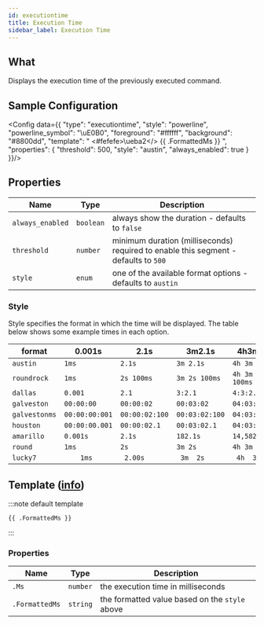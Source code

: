 ```yaml
---
id: executiontime
title: Execution Time
sidebar_label: Execution Time
---
```


## What

Displays the execution time of the previously executed command.

## Sample Configuration


<Config data={{
  "type": "executiontime",
  "style": "powerline",
  "powerline_symbol": "\uE0B0",
  "foreground": "#ffffff",
  "background": "#8800dd",
  "template": " <#fefefe>\ueba2</> {{ .FormattedMs }} ",
  "properties": {
    "threshold": 500,
    "style": "austin",
    "always_enabled": true
  }
}}/>

## Properties

| Name             | Type      | Description                                                                         |
| ---------------- | --------- | ----------------------------------------------------------------------------------- |
| `always_enabled` | `boolean` | always show the duration - defaults to `false`                                      |
| `threshold`      | `number`  | minimum duration (milliseconds) required to enable this segment - defaults to `500` |
| `style`          | `enum`    | one of the available format options - defaults to `austin`                          |

### Style

Style specifies the format in which the time will be displayed. The table below shows some example times in each option.

| format        | 0.001s         | 2.1s           | 3m2.1s         | 4h3m2.1s         |
| ------------- | -------------- | -------------- | -------------- | ---------------- |
| `austin`      | `1ms`          | `2.1s`         | `3m 2.1s`      | `4h 3m 2.1s`     |
| `roundrock`   | `1ms`          | `2s 100ms`     | `3m 2s 100ms`  | `4h 3m 2s 100ms` |
| `dallas`      | `0.001`        | `2.1`          | `3:2.1`        | `4:3:2.1`        |
| `galveston`   | `00:00:00`     | `00:00:02`     | `00:03:02`     | `04:03:02`       |
| `galvestonms` | `00:00:00:001` | `00:00:02:100` | `00:03:02:100` | `04:03:02:100`   |
| `houston`     | `00:00:00.001` | `00:00:02.1`   | `00:03:02.1`   | `04:03:02.1`     |
| `amarillo`    | `0.001s`       | `2.1s`         | `182.1s`       | `14,582.1s`      |
| `round`       | `1ms`          | `2s`           | `3m 2s`        | `4h 3m`          |
| `lucky7`      | `    1ms`      | ` 2.00s `      | ` 3m  2s`      | ` 4h  3m`        |

## Template ([info][templates])

:::note default template

```template
{{ .FormattedMs }}
```

:::

### Properties

| Name           | Type     | Description                                    |
| -------------- | -------- | ---------------------------------------------- |
| `.Ms`          | `number` | the execution time in milliseconds             |
| `.FormattedMs` | `string` | the formatted value based on the `style` above |

[templates]: /docs/configuration/templates
